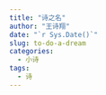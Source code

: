 ---
title: "诗之名"
author: "王诗翔"
date: "`r Sys.Date()`"
slug: to-do-a-dream
categories:
  - 小诗
tags:
  - 诗
---
 <center>
 </center>